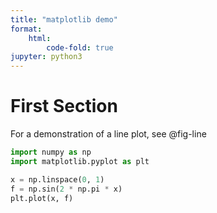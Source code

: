 ```yaml
---
title: "matplotlib demo"
format:
    html:
        code-fold: true
jupyter: python3
---
```


# First Section

For a demonstration of a line plot, see @fig-line

```python
import numpy as np
import matplotlib.pyplot as plt

x = np.linspace(0, 1)
f = np.sin(2 * np.pi * x)
plt.plot(x, f)
```